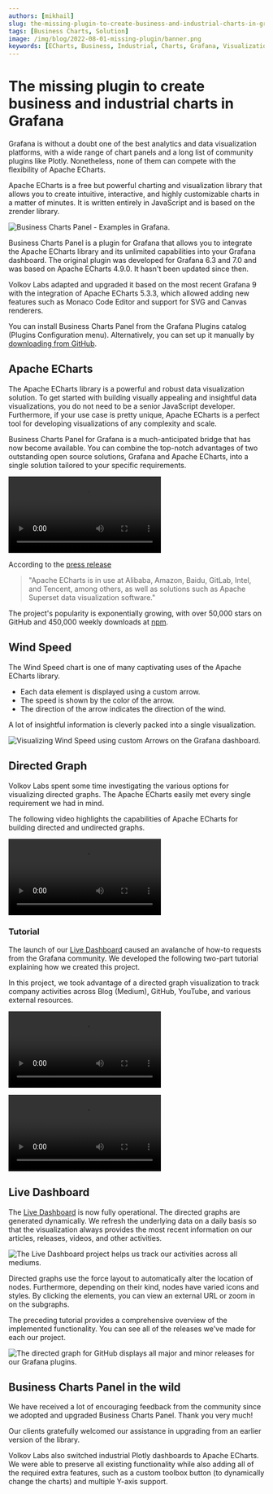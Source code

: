```yaml
---
authors: [mikhail]
slug: the-missing-plugin-to-create-business-and-industrial-charts-in-grafana-1d8f7304229f/
tags: [Business Charts, Solution]
image: /img/blog/2022-08-01-missing-plugin/banner.png
keywords: [ECharts, Business, Industrial, Charts, Grafana, Visualization]
---
```



# The missing plugin to create business and industrial charts in Grafana

Grafana is without a doubt one of the best analytics and data visualization platforms, with a wide range of chart panels and a long list of community plugins like Plotly. Nonetheless, none of them can compete with the flexibility of Apache ECharts.

Apache ECharts is a free but powerful charting and visualization library that allows you to create intuitive, interactive, and highly customizable charts in a matter of minutes. It is written entirely in JavaScript and is based on the zrender library.

<Image
  title="Business Charts Panel - Examples in Grafana."
  src="https://github.com/VolkovLabs/volkovlabs-echarts-panel/raw/main/src/img/examples.png"
/>

Business Charts Panel is a plugin for Grafana that allows you to integrate the Apache ECharts library and its unlimited capabilities into your Grafana dashboard. The original plugin was developed for Grafana 6.3 and 7.0 and was based on Apache ECharts 4.9.0. It hasn't been updated since then.

Volkov Labs adapted and upgraded it based on the most recent Grafana 9 with the integration of Apache ECharts 5.3.3, which allowed adding new features such as Monaco Code Editor and support for SVG and Canvas renderers.

You can install Business Charts Panel from the Grafana Plugins catalog (Plugins Configuration menu). Alternatively, you can set up it manually by [downloading from GitHub](https://github.com/volkovlabs/volkovlabs-echarts-panel).

## Apache ECharts

The Apache ECharts library is a powerful and robust data visualization solution. To get started with building visually appealing and insightful data visualizations, you do not need to be a senior JavaScript developer. Furthermore, if your use case is pretty unique, Apache ECharts is a perfect tool for developing visualizations of any complexity and scale.

Business Charts Panel for Grafana is a much-anticipated bridge that has now become available. You can combine the top-notch advantages of two outstanding open source solutions, Grafana and Apache ECharts, into a single solution tailored to your specific requirements.

<Video
  src="https://www.youtube.com/embed/DxqCrBEmrQw"
  title="How to create modern dashboards in Grafana."
/>

According to the [press release](https://www.globenewswire.com/fr/news-release/2021/01/26/2164391/17401/en/The-Apache-Software-Foundation-Announces-Apache-ECharts-as-a-Top-Level-Project.html)

> "Apache ECharts is in use at Alibaba, Amazon, Baidu, GitLab, Intel, and Tencent, among others, as well as solutions such as Apache Superset data visualization software."

The project's popularity is exponentially growing, with over 50,000 stars on GitHub and 450,000 weekly downloads at [npm](https://www.npmjs.com/package/echarts).

## Wind Speed

The Wind Speed chart is one of many captivating uses of the Apache ECharts library.

- Each data element is displayed using a custom arrow.
- The speed is shown by the color of the arrow.
- The direction of the arrow indicates the direction of the wind.

A lot of insightful information is cleverly packed into a single visualization.

<Image
  title="Visualizing Wind Speed using custom Arrows on the Grafana dashboard."
  src="/img/blog/2022-08-01-missing-plugin/wind-speed.png"
/>

## Directed Graph

Volkov Labs spent some time investigating the various options for visualizing directed graphs. The Apache ECharts easily met every single requirement we had in mind.

The following video highlights the capabilities of Apache ECharts for building directed and undirected graphs.

<Video
  src="https://www.youtube.com/embed/BcW7iyTadWE"
  title="Can Apache ECharts render a directed graph?"
/>

### Tutorial

The launch of our [Live Dashboard](https://live.volkovlabs.io/) caused an avalanche of how-to requests from the Grafana community. We developed the following two-part tutorial explaining how we created this project.

In this project, we took advantage of a directed graph visualization to track company activities across Blog (Medium), GitHub, YouTube, and various external resources.

<Video
  src="https://www.youtube.com/embed/e3VHgpuzEF0"
  title="Build directional graph in Grafana using Apache ECharts. Tutorial part 1."
/>

<Video
  src="https://www.youtube.com/embed/oM7XAVlsOio"
  title="Build directional graph in Grafana using Apache ECharts. Tutorial part 2."
/>

## Live Dashboard

The [Live Dashboard](https://live.volkovlabs.io) is now fully operational. The directed graphs are generated dynamically. We refresh the underlying data on a daily basis so that the visualization always provides the most recent information on our articles, releases, videos, and other activities.

<Image
  title="The Live Dashboard project helps us track our activities across all mediums."
  src="/img/blog/2022-08-01-missing-plugin/live.png"
/>

Directed graphs use the force layout to automatically alter the location of nodes. Furthermore, depending on their kind, nodes have varied icons and styles. By clicking the elements, you can view an external URL or zoom in on the subgraphs.

The preceding tutorial provides a comprehensive overview of the implemented functionality. You can see all of the releases we've made for each our project.

<Image
  title="The directed graph for GitHub displays all major and minor releases for our Grafana plugins."
  src="/img/blog/2022-08-01-missing-plugin/github.png"
/>

## Business Charts Panel in the wild

We have received a lot of encouraging feedback from the community since we adopted and upgraded Business Charts Panel. Thank you very much!

Our clients gratefully welcomed our assistance in upgrading from an earlier version of the library.

Volkov Labs also switched industrial Plotly dashboards to Apache ECharts. We were able to preserve all existing functionality while also adding all of the required extra features, such as a custom toolbox button (to dynamically change the charts) and multiple Y-axis support.
